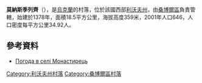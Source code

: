 {{coord|49|23|18|N|23|11|40|E|scale:100000|display=title}}

'''莫納斯季列齊'''（{{lang-uk|Монастирець}}），是[[烏克蘭|烏克蘭]]的村落，位於該國西部[[利沃夫州|利沃夫州]]，由[[桑博爾區|桑博爾區]]負責管轄，始建於1378年，面積18.5平方公里，海拔高度359米，2001年人口646，人口密度每平方公里34.92人。

==參考資料==
* [http://weather.in.ua/ua/l'vovskaja/16247 Погода в селі Монастирець]

{{DEFAULTSORT:Монастирець}}
[[Category:利沃夫州村落|Category:利沃夫州村落]]
[[Category:桑博爾區村落|Category:桑博爾區村落]]


{{Lviv-geo-stub}}